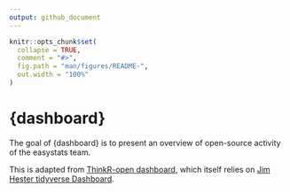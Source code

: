 ```yaml
---
output: github_document
---
```


<!-- README.md is generated from README.Rmd. Please edit that file -->

```r
knitr::opts_chunk$set(
  collapse = TRUE,
  comment = "#>",
  fig.path = "man/figures/README-",
  out.width = "100%"
)
```
# {dashboard}

<!-- badges: start -->
<!-- badges: end -->

The goal of {dashboard} is to present an overview of open-source activity of the easystats team.

This is adapted from [ThinkR-open dashboard](https://github.com/ThinkR-open/thinkrdashboard), which itself relies on [Jim Hester tidyverse Dashboard](https://github.com/jimhester/tidyversedashboard).


